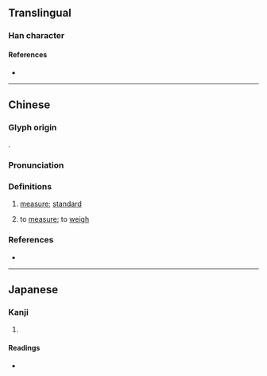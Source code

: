 {{also|彟}}
{{character info}}
==Translingual==

===Han character===
{{Han char|rn=58|rad=彐|as=23|sn=26|four=|canj=SITOE|ids=⿰尋蒦}}

====References====
* {{Han ref|kx=0362.330|dkj=09960|dj=0681.190|hdz=20963.120|uh=5F60|ud=24416}}

----

==Chinese==
{{zh-forms|s=彟|alt=蒦,矱}}

===Glyph origin===
{{Han etym}}
{{Han compound|尋|蒦|c1=s|c2=p|t1=unit of length|t2=|ls=psc}}.

===Pronunciation===
{{zh-pron
|m=yuē,huò,wò
|c=wok6,wok3
|mc=y
|oc=y
|cat=n,v
}}

===Definitions===
{{zh-hanzi}}

# {{lb|zh|literary}} [[measure]]; [[standard]]
# {{lb|zh|literary}} to [[measure]]; to [[weigh]]

===References===
* {{R:yue:Jyutping Database}}

----

==Japanese==

===Kanji===
{{ja-kanji|grade=|rs=彐23}}

# {{rfdef|ja|sort=彐23}}

====Readings====
* {{ja-readings|on=[[かく]] (kaku), [[わく]] (waku), [[きゃく]] (kyaku), [[やく]] (yaku)|kun=[[はかる]] (hakaru)}}